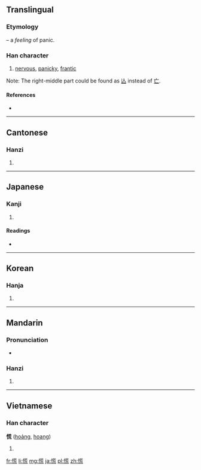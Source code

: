 ==Translingual==

===Etymology===
{{Han compound|心|t1=heart|alt1=忄|荒|ls=psc|c1=s|c2=p}} – a ''feeling'' of panic.

===Han character===
{{Han char|rn=61|rad=心|as=10|sn=13|four=9401<sub>1</sub>|canj=心廿卜山 (PTYU)}}

# [[nervous]], [[panicky]], [[frantic]]

Note: The right-middle part could be found as [[亾]] instead of [[亡]].

====References====
* {{Han ref|kx=0398.090|dkj=11057|dj=0737.090|hdz=42326.070|uh=614C|ud=24908|bh=B757|bd=46935}}

----

==Cantonese==

===Hanzi===
{{yue-hanzi|jyut=[[fong1]]|y=fong1}}

# {{defn|lang=yue|sort=心10}}

----

==Japanese==

===Kanji===
{{ja-kanji|grade=c|rs=心10}}

# {{defn|lang=ja|sort=心10}}

====Readings====
* {{ja-readings|on=[[こう]] (kō)|kun=[[あわてる]] (awateru), [[あわただし]] (awatadashi), [[くらい]] (kurai)}}

----

==Korean==

===Hanja===
{{ko-hanja|hangeul=황|eumhun=|rv=hwang|mr=hwang|y=hwang}}

# {{defn|lang=ko|sort=心10}}

----

==Mandarin==

===Pronunciation===
* {{audio|Zh-huang.ogg|Audio}}

===Hanzi===
{{cmn-hanzi|pin=[[huāng]] ([[huang1]])|wg=huang<sup>1</sup>}}

# {{defn|lang=cmn|sort=心10}}

----

==Vietnamese==

===Han character===
'''慌''' ([[hoảng]], [[hoang]])

# {{defn|lang=vi}}

[[fr:慌]]
[[li:慌]]
[[mg:慌]]
[[ja:慌]]
[[pl:慌]]
[[zh:慌]]